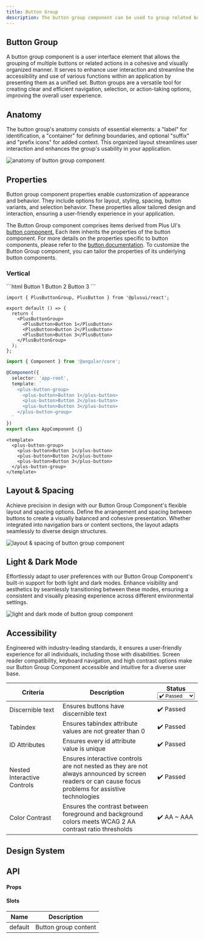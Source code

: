 ```yaml
---
title: Button Group
description: The button group component can be used to group related buttons.
---
```




## Button Group

A button group component is a user interface element that allows the grouping of multiple buttons or related actions in a cohesive and visually organized manner. It serves to enhance user interaction and streamline the accessibility and use of various functions within an application by presenting them as a unified set. Button groups are a versatile tool for creating clear and efficient navigation, selection, or action-taking options, improving the overall user experience.

## Anatomy

The button group's anatomy consists of essential elements: a "label" for identification, a "container" for defining boundaries, and optional "suffix" and "prefix icons" for added context. This organized layout streamlines user interaction and enhances the group's usability in your application.

<Image src={anatomy} alt="anatomy of button group component" />

## Properties

Button group component properties enable customization of appearance and behavior. They include options for layout, styling, spacing, button variants, and selection behavior. These properties allow tailored design and interaction, ensuring a user-friendly experience in your application.

The Button Group component comprises items derived from Plus UI's [button component.](button.md) Each item inherits the properties of the button component. For more details on the properties specific to button components, please refer to the [button documentation](button.md). To customize the Button Group component, you can tailor the properties of its underlying button components.

### Vertical

<EmbedContent url="https://codesandbox.io/embed/5fhpj3?hidenavigation=1&module=/index.html&view=preview" />

<code-bubble class="not-content">
```html
<plus-button-group>
  <plus-button>Button 1</plus-button>
  <plus-button>Button 2</plus-button>
  <plus-button>Button 3</plus-button>
</plus-button-group>
```

```tsx
import { PlusButtonGroup, PlusButton } from '@plusui/react';

export default () => {
  return (
    <PlusButtonGroup>
      <PlusButton>Button 1</PlusButton>
      <PlusButton>Button 2</PlusButton>
      <PlusButton>Button 3</PlusButton>
    </PlusButtonGroup>
  );
};
```

```ts
import { Component } from '@angular/core';

@Component({
  selector: 'app-root',
  template: `
    <plus-button-group>
      <plus-button>Button 1</plus-button>
      <plus-button>Button 2</plus-button>
      <plus-button>Button 3</plus-button>
    </plus-button-group>
  `
})
export class AppComponent {}
```

```vue
<template>
  <plus-button-group>
    <plus-button>Button 1</plus-button>
    <plus-button>Button 2</plus-button>
    <plus-button>Button 3</plus-button>
  </plus-button-group>
</template>
```
</code-bubble>

## Layout & Spacing

Achieve precision in design with our Button Group Component's flexible layout and spacing options. Define the arrangement and spacing between buttons to create a visually balanced and cohesive presentation. Whether integrated into navigation bars or content sections, the layout adapts seamlessly to diverse design structures.

<Image src={layoutSpacing} alt="layout & spacing of button group component" />

## Light & Dark Mode

Effortlessly adapt to user preferences with our Button Group Component's built-in support for both light and dark modes. Enhance visibility and aesthetics by seamlessly transitioning between these modes, ensuring a consistent and visually pleasing experience across different environmental settings.

<Image src={lightDarkMode} alt="light and dark mode of button group component" />

## Accessibility

Engineered with industry-leading standards, it ensures a user-friendly experience for all individuals, including those with disabilities. Screen reader compatibility, keyboard navigation, and high contrast options make our Button Group Component accessible and intuitive for a diverse user base.

<table><thead><tr><th width="182">Criteria</th><th width="434">Description</th><th>Status<select><option value="c0f7fb0404f244c9a8779e10a0d86f08" label="✔️ Passed" color="blue"></option><option value="12c4f63b77854193a55b06e8874cc181" label="✔️ AA ~ AAA" color="blue"></option></select></th></tr></thead><tbody><tr><td>Discernible text</td><td>Ensures buttons have discernible text</td><td><span data-option="c0f7fb0404f244c9a8779e10a0d86f08">✔️ Passed</span></td></tr><tr><td>Tabindex</td><td>Ensures tabindex attribute values are not greater than 0</td><td><span data-option="c0f7fb0404f244c9a8779e10a0d86f08">✔️ Passed</span></td></tr><tr><td>ID Attributes</td><td>Ensures every id attribute value is unique</td><td><span data-option="c0f7fb0404f244c9a8779e10a0d86f08">✔️ Passed</span></td></tr><tr><td>Nested Interactive Controls</td><td>Ensures interactive controls are not nested as they are not always announced by screen readers or can cause focus problems for assistive technologies</td><td><span data-option="c0f7fb0404f244c9a8779e10a0d86f08">✔️ Passed</span></td></tr><tr><td>Color Contrast</td><td>Ensures the contrast between foreground and background colors meets WCAG 2 AA contrast ratio thresholds</td><td><span data-option="12c4f63b77854193a55b06e8874cc181">✔️ AA ~ AAA</span></td></tr></tbody></table>

## Design System

<EmbedContent url="https://www.figma.com/community/file/1310670219738074447/plus-ui-design-system" title="Plus UI Design System on Figma" />

## API

#### Props

#### Slots

| Name    | Description          |
| ------- | -------------------- |
| default | Button group content |

